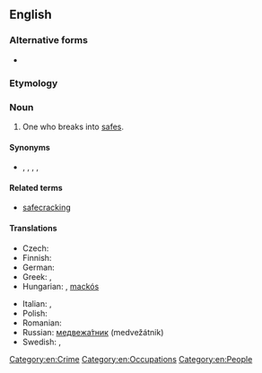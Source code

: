 {{also|safe-cracker}}
==English==

===Alternative forms===
* {{l|en|safe-cracker}}

===Etymology===
{{compound|en|safe|cracker}}

===Noun===
{{en-noun}}

# One who breaks into [[safe]]s.

====Synonyms====
* {{l|en|yegg}}, {{l|en|yeggman}}, {{l|en|safebreaker}}, {{l|en|peteman}}, {{l|en|jug-heavy}}

====Related terms====
* [[safecracking]]

====Translations====
{{trans-top|translation one who practices safecracking}}
* Czech: {{t+|cs|kasař|m}}
* Finnish: {{t|fi|kassakaappimurtaja}}
* German: {{t|de|Geldschrankknacker|m}}
* Greek: {{t|el|ανοίχτρας|m}}, {{t|el|παραβιαστής|m}}
* Hungarian: {{t|hu|kasszafúró}}, [[mackós]] {{qualifier|slang}}
{{trans-mid}}
* Italian: {{t|it|scassinatore di casseforti|m}}, {{t|it|scassinatrice di casseforti|f}}
* Polish: {{t+|pl|kasiarz|m}}
* Romanian: {{t|ro|spărgător de seifuri|m}}
* Russian: {{qualifier|slang}} [[медвежатник|медвежа́тник]] (medvežátnik) {{g|m}}
* Swedish: {{t|sv|kassaskåpssprängare|c}}, {{t+|sv|dynamitard|c}} {{qualifier|archaic}}
{{trans-bottom}}

[[Category:en:Crime]]
[[Category:en:Occupations]]
[[Category:en:People]]